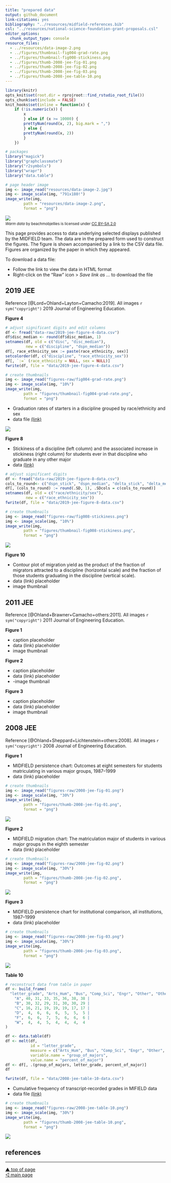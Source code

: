 ```yaml
---
title: "prepared data"
output: github_document
link-citations: yes
bibliography: "../resources/midfield-references.bib"
csl: "../resources/national-science-foundation-grant-proposals.csl"
editor_options: 
  chunk_output_type: console
resource_files:
  - ../resources/data-image-2.png
  - ../figures/thumbnail-fig004-grad-rate.png
  - ../figures/thumbnail-fig008-stickiness.png
  - ../figures/thumb-2008-jee-fig-01.png
  - ../figures/thumb-2008-jee-fig-02.png
  - ../figures/thumb-2008-jee-fig-03.png
  - ../figures/thumb-2008-jee-table-10.png
---
```


```r
library(knitr)
opts_knit$set(root.dir = rprojroot::find_rstudio_root_file())
opts_chunk$set(include = FALSE) 
knit_hooks$set(inline = function(x) {
	if (!is.numeric(x)) { 
		x 
		} else if (x >= 10000) { 
		prettyNum(round(x, 2), big.mark = ",")
		} else {
		prettyNum(round(x, 2))
		}
	})
```

```r
# packages
library("magick")
library("graphclassmate")
library("r2symbols")
library("wrapr")
library("data.table")
```

```r
# page header image
img <- image_read("resources/data-image-2.jpg")
img <- image_scale(img, "791x180!")
image_write(img,
        path = "resources/data-image-2.png",
        format = "png")
```

![](../resources/data-image-2.png)
<small>
<br>
<i>Warm data</i> by beachmobjellies is licensed under <a href="https://creativecommons.org/licenses/by-sa/2.0/legalcode">CC BY-SA 2.0</a>
<br>
</small>

This page provides access to data underlying selected displays published by the MIDFIELD team. The data are in the prepared form used to construct the figures. The figure is shown accompanied by a link to the CSV data file. Figures are organized by the paper in which they appeared. 

To download a data file: 

- Follow the link to view the data in HTML format 
- Right-click on the "Raw" icon > *Save link as ...* to download the file 





## 2019 JEE

Reference [@Lord+Ohland+Layton+Camacho:2019]. All images `r sym("copyright")` 2019 Journal of Engineering Education. 

**Figure 4**

```r
# adjust significant digits and edit columns
df <- fread("data-raw/2019-jee-figure-4-data.csv")
df$disc_median <- round(df$disc_median, 1)
setnames(df, old = c("disc", "disc_median"), 
         new = c("discipline", "dspn_median"))
df[, race_ethnicity_sex := paste(race_ethnicity, sex)]
setcolorder(df, c("discipline", "race_ethnicity_sex"))
df[, `:=` (race_ethnicity = NULL, sex = NULL)]
fwrite(df, file = "data/2019-jee-figure-4-data.csv")
```

```r
# create thumbnails
img <- image_read("figures-raw/fig004-grad-rate.png")
img <- image_scale(img, "10%")
image_write(img,
        path = "figures/thumbnail-fig004-grad-rate.png",
        format = "png")
```

- Graduation rates of starters in a discipline grouped by race/ethnicity and sex 
- data file [(link)](../data/2019-jee-figure-4-data.csv) 

![](../figures/thumbnail-fig004-grad-rate.png)




**Figure 8**

- Stickiness of a discipline (left column) and the associated increase in stickiness (right column) for students ever in that discipline who graduate in any other major 
- data [(link)](../data/2019-jee-figure-8-data.csv) 

```r
# adjust significant digits 
df <- fread("data-raw/2019-jee-figure-8-data.csv")
cols_to_round<- c("dspn_stick", "dspn_median", "delta_stick", "delta_median")
df[, (cols_to_round) := round(.SD, 1), .SDcols = c(cols_to_round)]
setnames(df, old = c("race/ethnicity/sex"), 
         new = c("race_ethnicity_sex"))
fwrite(df, file = "data/2019-jee-figure-8-data.csv")
```

```r
# create thumbnails
img <- image_read("figures-raw/fig008-stickiness.png")
img <- image_scale(img, "10%")
image_write(img,
        path = "figures/thumbnail-fig008-stickiness.png",
        format = "png")
```

![](../figures/thumbnail-fig008-stickiness.png)


**Figure 10**

- Contour plot of migration yield as the product of the fraction of migrators attracted to a discipline (horizontal scale) and the fraction of those students graduating in the discipline (vertical scale).
- data (link) placeholder
- image thumbnail





## 2011 JEE

Reference [@Ohland+Brawner+Camacho+others:2011]. All images `r sym("copyright")` 2011 Journal of Engineering Education. 

**Figure 1**

- caption placeholder
- data (link) placeholder
- image thumbnail

**Figure 2**

- caption placeholder
- data (link) placeholder
- -image thumbnail

**Figure 3**

- caption placeholder
- data (link) placeholder
- image thumbnail









## 2008 JEE

Reference [@Ohland+Sheppard+Lichtenstein+others:2008]. All images `r sym("copyright")` 2008 Journal of Engineering Education. 

**Figure 1**

- MIDFIELD persistence chart: Outcomes at eight semesters for students matriculating in various major groups, 1987--1999
- data (link) placeholder

```r
# create thumbnails
img <- image_read("figures-raw/2008-jee-fig-01.png")
img <- image_scale(img, "30%")
image_write(img,
        path = "figures/thumb-2008-jee-fig-01.png",
        format = "png")
```

![](../figures/thumb-2008-jee-fig-01.png)

**Figure 2**

- MIDFIELD migration chart: The matriculation major of students in various major groups in the eighth semester
- data (link) placeholder

```r
# create thumbnails
img <- image_read("figures-raw/2008-jee-fig-02.png")
img <- image_scale(img, "30%")
image_write(img,
        path = "figures/thumb-2008-jee-fig-02.png",
        format = "png")
```

![](../figures/thumb-2008-jee-fig-02.png)

**Figure 3**

- MIDFIELD persistence chart for institutional comparison, all institutions, 1987--1999
- data (link) placeholder

```r
# create thumbnails
img <- image_read("figures-raw/2008-jee-fig-03.png")
img <- image_scale(img, "30%")
image_write(img,
        path = "figures/thumb-2008-jee-fig-03.png",
        format = "png")
```

![](../figures/thumb-2008-jee-fig-03.png)


**Table 10**

```r
# reconstruct data from table in paper
df <- build_frame(
  "letter_grade", "Arts_Hum", "Bus", "Comp_Sci", "Engr", "Other", "Other_STM", "Soc_Sci" | 
    "A", 40, 31, 33, 35, 36, 38, 38 |
    "B", 30, 32, 29, 31, 30, 30, 29 |
    "C", 16, 21, 19, 19, 19, 17, 17 |
    "D",  4,  6,  6,  6,  5,  5,  5 |
    "F",  6,  6,  7,  5,  6,  6,  6 |
    "W",  4,  4,  5,  4,  4,  4,  4 
)

df <- data.table(df)
df <- melt(df, 
           id = "letter_grade", 
           measure = c("Arts_Hum", "Bus", "Comp_Sci", "Engr", "Other", "Other_STM", "Soc_Sci"), 
           variable.name = "group_of_majors", 
           value.name = "percent_of_major")
df <- df[, .(group_of_majors, letter_grade, percent_of_major)]
df

fwrite(df, file = "data/2008-jee-table-10-data.csv")
```

- Cumulative frequency of transcript-recorded grades in MIFIELD data
- data file [(link)](../data/2008-jee-table-10-data.csv) 

```r
# create thumbnails
img <- image_read("figures-raw/2008-jee-table-10.png")
img <- image_scale(img, "30%")
image_write(img,
        path = "figures/thumb-2008-jee-table-10.png",
        format = "png")
```

![](../figures/thumb-2008-jee-table-10.png)









## references

<div id="refs"></div>



***
<a href="#top">&#9650; top of page</a>    
[&#9665; main page](../README.md)
